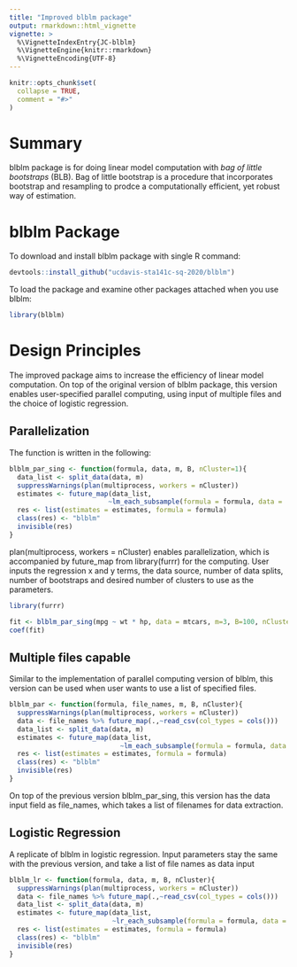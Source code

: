 ```yaml
---
title: "Improved blblm package"
output: rmarkdown::html_vignette
vignette: >
  %\VignetteIndexEntry{JC-blblm}
  %\VignetteEngine{knitr::rmarkdown}
  %\VignetteEncoding{UTF-8}
---
```


```r
knitr::opts_chunk$set(
  collapse = TRUE,
  comment = "#>"
)
```

# Summary

blblm package is for doing linear model computation with *bag of little bootstraps* (BLB). Bag of little bootstrap is a procedure that incorporates bootstrap and resampling to prodce a computationally efficient, yet robust way of estimation.

# blblm Package

To download and install blblm package with single R command:
```r
devtools::install_github("ucdavis-sta141c-sq-2020/blblm")
```

To load the package and examine other packages attached when you use blblm:
```r
library(blblm)
```

# Design Principles

The improved package aims to increase the efficiency of linear model computation. On top of the original version of blblm package, this version enables user-specified parallel computing, using input of multiple files and the choice of logistic regression.

## Parallelization

The function is written in the following:

```r
blblm_par_sing <- function(formula, data, m, B, nCluster=1){
  data_list <- split_data(data, m)
  suppressWarnings(plan(multiprocess, workers = nCluster))
  estimates <- future_map(data_list,
                         ~lm_each_subsample(formula = formula, data = ., n = nrow(data), B = B))
  res <- list(estimates = estimates, formula = formula)
  class(res) <- "blblm"
  invisible(res)
}
```

plan(multiprocess, workers = nCluster) enables parallelization, which is accompanied by future_map from library(furrr) for the computing. User inputs the regression x and y terms, the data source, number of data splits, number of bootstraps and desired number of clusters to use as the parameters.

```r
library(furrr)
```


```r
fit <- blblm_par_sing(mpg ~ wt * hp, data = mtcars, m=3, B=100, nCluster = 4)
coef(fit)
```

## Multiple files capable

Similar to the implementation of parallel computing version of blblm, this version can be used when user wants to use a list of specified files.

```r
blblm_par <- function(formula, file_names, m, B, nCluster){
  suppressWarnings(plan(multiprocess, workers = nCluster))
  data <- file_names %>% future_map(.,~read_csv(col_types = cols()))
  data_list <- split_data(data, m)
  estimates <- future_map(data_list,
                            ~lm_each_subsample(formula = formula, data = ., n = nrow(data), B = B))
  res <- list(estimates = estimates, formula = formula)
  class(res) <- "blblm"
  invisible(res)
}
```

On top of the previous version blblm_par_sing, this version has the data input field as file_names, which takes a list of filenames for data extraction.

## Logistic Regression

A replicate of blblm in logistic regression. Input parameters stay the same with the previous version, and take a list of file names as data input

```r
blblm_lr <- function(formula, data, m, B, nCluster){
  suppressWarnings(plan(multiprocess, workers = nCluster))
  data <- file_names %>% future_map(.,~read_csv(col_types = cols()))
  data_list <- split_data(data, m)
  estimates <- future_map(data_list,
                          ~lr_each_subsample(formula = formula, data = ., n = nrow(data), B = B))
  res <- list(estimates = estimates, formula = formula)
  class(res) <- "blblm"
  invisible(res)
}
```






